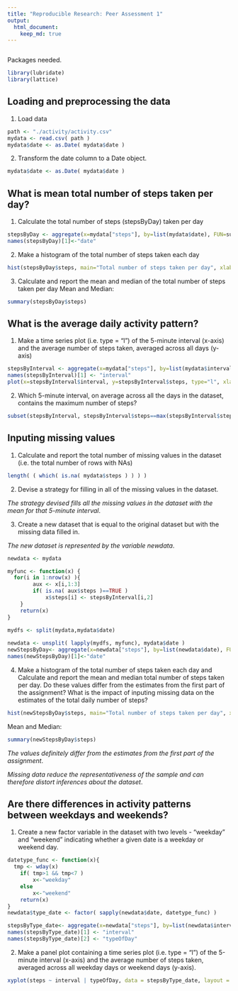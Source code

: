 ```yaml
---
title: "Reproducible Research: Peer Assessment 1"
output: 
  html_document:
    keep_md: true
---
```


```r
```

Packages needed.
```r
library(lubridate)
library(lattice)
```




## Loading and preprocessing the data


1. Load data
```r
path <- "./activity/activity.csv"
mydata <- read.csv( path )
mydata$date <- as.Date( mydata$date )
```


2. Transform the date column to a Date object.
```r
mydata$date <- as.Date( mydata$date )
```




## What is mean total number of steps taken per day?


1. Calculate the total number of steps (stepsByDay) taken per day
```r
stepsByDay <- aggregate(x=mydata["steps"], by=list(mydata$date), FUN=sum, na.rm=TRUE)
names(stepsByDay)[1]<-"date"
```


2. Make a histogram of the total number of steps taken each day
```r
hist(stepsByDay$steps, main="Total number of steps taken per day", xlab="Number of steps", col="green")
```


3. Calculate and report the mean and median of the total number of steps taken per day
Mean and Median:
```r
summary(stepsByDay$steps)
```




## What is the average daily activity pattern?


1. Make a time series plot (i.e. type = "l") of the 5-minute interval (x-axis) and the average number of steps taken, averaged across all days (y-axis)
```r
stepsByInterval <- aggregate(x=mydata["steps"], by=list(mydata$interval), FUN=mean, na.rm=TRUE)
names(stepsByInterval)[1] <- "interval"
plot(x=stepsByInterval$interval, y=stepsByInterval$steps, type="l", xlab="Interval [Minutes]", ylab="Average number of Steps", main="Time series plot")
```


2. Which 5-minute interval, on average across all the days in the dataset, contains the maximum number of steps?
```r
subset(stepsByInterval, stepsByInterval$steps==max(stepsByInterval$steps))
```




## Inputing missing values


1. Calculate and report the total number of missing values in the dataset (i.e. the total number of rows with NAs)
```r
length( ( which( is.na( mydata$steps ) ) ) )
```


2. Devise a strategy for filling in all of the missing values in the dataset. 

*The strategy devised fills all the missing values in the dataset with the mean for that 5-minute interval*.

3. Create a new dataset that is equal to the original dataset but with the missing data filled in.

*The new dataset is represented by the variable newdata*.
```r
newdata <- mydata

myfunc <- function(x) {
  for(i in 1:nrow(x) ){
		aux <- x[i,1:3]
		if( is.na( aux$steps )==TRUE )
			x$steps[i] <- stepsByInterval[i,2]
	}
	return(x)
}
		   
mydfs <- split(mydata,mydata$date)

newdata <- unsplit( lapply(mydfs, myfunc), mydata$date )
newStepsByDay<- aggregate(x=newdata["steps"], by=list(newdata$date), FUN=sum, na.rm=FALSE)
names(newStepsByDay)[1]<-"date"
```

4. Make a histogram of the total number of steps taken each day and Calculate and report the mean and median total number of steps taken per day. Do these values differ from the estimates from the first part of the assignment? What is the impact of inputing missing data on the estimates of the total daily number of steps?

```r
hist(newStepsByDay$steps, main="Total number of steps taken per day", xlab="Number of steps", col="green")
```

Mean and Median:
```r
summary(newStepsByDay$steps)
```


*The values definitely differ from the estimates from the first part of the assignment*. 

*Missing data reduce the representativeness of the sample and can therefore distort inferences about the dataset*.


## Are there differences in activity patterns between weekdays and weekends?

1. Create a new factor variable in the dataset with two levels - "weekday" and "weekend" indicating whether a given date is a weekday or weekend day.
```r
datetype_func <- function(x){
  tmp <- wday(x)	
	if( tmp>1 && tmp<7 )
		x<-"weekday"
	else
		x<-"weekend"
	return(x)
}
newdata$type_date <- factor( sapply(newdata$date, datetype_func) )

stepsByType_date<- aggregate(x=newdata["steps"], by=list(newdata$interval, newdata$type_date), FUN=mean, na.rm=TRUE)
names(stepsByType_date)[1] <- "interval"
names(stepsByType_date)[2] <- "typeOfDay"
```


2. Make a panel plot containing a time series plot (i.e. type = "l") of the 5-minute interval (x-axis) and the average number of steps taken, averaged across all weekday days or weekend days (y-axis).
```r
xyplot(steps ~ interval | typeOfDay, data = stepsByType_date, layout = c(1, 2), type="l")
```